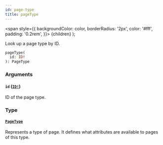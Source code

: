 ```yaml
---
id: page-type
title: pageType
---
```


<span
style={{
      backgroundColor: color,
      borderRadius: '2px',
      color: '#fff',
      padding: '0.2rem',
    }}>
{children}
</span>
);

Look up a page type by ID.

```graphql
pageType(
  id: ID!
): PageType

```

### Arguments

#### `id` ([`ID!`](/api-reference/scalars/id.mdx))

ID of the page type.

### Type

#### [`PageType`](/api-reference/objects/page-type.mdx)

Represents a type of page. It defines what attributes are available to pages of this type.
